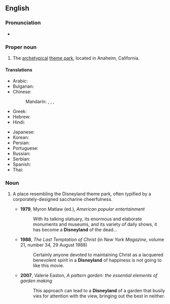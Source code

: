 ==English==
{{wikipedia}}

===Pronunciation===
* {{IPA|/dɪzniːlænd/}}

===Proper noun===
{{en-proper noun}}

# The [[archetypical]] [[theme park]], located in Anaheim, California.

====Translations====
{{trans-top|Disneyland, theme park}}
* Arabic: {{t|ar|ديزني لاند|m|tr=diizni laand|sc=Arab}}
* Bulgarian: {{t|bg|Дисниленд|m|tr=Disnilend|sc=Cyrl}}
* Chinese:
*: Mandarin: {{t|zh|迪斯尼樂園|sc=Hani}},  {{t|zh|迪斯尼乐园|tr=Dísīní lèyuán|sc=Hani}},  {{t|zh|迪士尼樂園|sc=Hani}},  {{t|zh|迪士尼乐园|tr=Díshìní lèyuán|sc=Hani}}
* Greek: {{t|el|Ντίσνεϋλαντ|sc=polytonic}}
* Hebrew: {{t|he|דיסנילנד|sc=Hebr}}
* Hindi: {{t|hi|डिज़्नीलैंड|sc=Deva}}
{{trans-mid}}
* Japanese: {{t-|ja|ディズニーランド|tr=Dizunīrando|sc=Jpan}}
* Korean: {{t|ko|디즈니랜드|tr=Dijeunirandeu|sc=Kore}}
* Persian: {{t|fa|دیزنی‌لند|sc=fa-Arab}}
* Portuguese: {{t|pt|Disneylândia}}
* Russian: {{t|ru|Диснейленд|m|tr=Disnejlénd|sc=Cyrl}}
* Serbian: {{t|sr|Дизниленд|m|sc=Cyrl}}
* Spanish: {{t-|es|Disneylandia}}
* Thai: {{t|th|ดิสนีย์แลนด์|sc=Thai}}
{{trans-bottom}}

===Noun===
{{en-noun}}

# {{informal|often|derogatory}} A place resembling the Disneyland theme park, often typified by a corporately-designed saccharine cheerfulness.
#* '''1979''', Myron Matlaw (ed.), ''American popular entertainment''
#*: With its talking statuary, its enormous and elaborate monuments and museums, and its variety of daily shows, it has become a '''Disneyland''' of the dead...
#* '''1988''', ''The Last Temptation of Christ‎'' (in ''New York Magazine'', volume 21, number 34, 29 August 1988)
#*: Certainly anyone devoted to maintaining Christ as a lacquered benevolent spirit in a '''Disneyland''' of happiness is not going to like this movie.
#* '''2007''', Valerie Easton, ''A pattern garden: the essential elements of garden making''
#*: This approach can lead to a '''Disneyland''' of a garden that busily vies for attention with the view, bringing out the best in neither.
